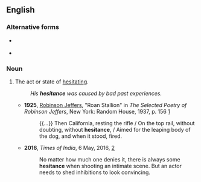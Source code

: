 ==English==

===Alternative forms===
* {{l|en|hæsitancy}} {{qualifier|archaic}}
* {{l|en|hesitancy}}

===Noun===
{{en-noun|~}}

# The act or state of [[hesitate|hesitating]].
#: ''His '''hesitance''' was caused by bad past experiences.''
#* '''1925''', [[w:Robinson Jeffers|Robinson Jeffers]], "Roan Stallion" in ''The Selected Poetry of Robinson Jeffers'', New York: Random House, 1937, p. 156 [https://archive.org/details/selectedpoetryof009002mbp]
#*: {{...}} Then California, resting the rifle / On the top rail, without doubting, without '''hesitance''', / Aimed for the leaping body of the dog, and when it stood, fired.
#* '''2016''', ''Times of India'', 6 May, 2016, [http://timesofindia.indiatimes.com/entertainment/marathi/Washing-dirty-linen-in-public-wrong/articleshow/52141737.cms]
#*: No matter how much one denies it, there is always some '''hesitance''' when shooting an intimate scene. But an actor needs to shed inhibitions to look convincing.